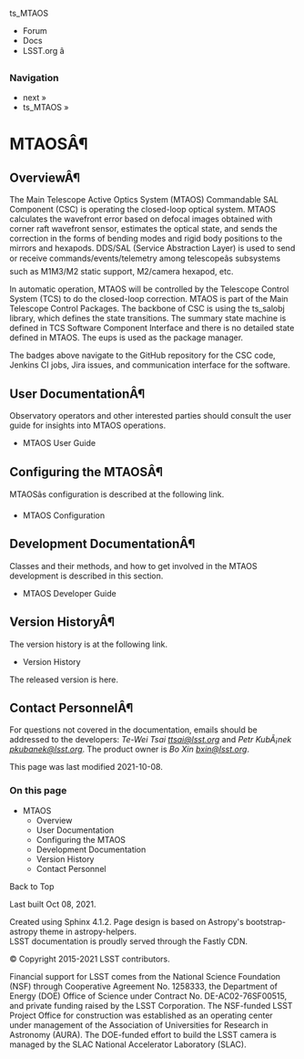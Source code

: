 ts_MTAOS

  * Forum
  * Docs
  * LSST.org â



### Navigation

  * next » 
  * ts_MTAOS » 



# MTAOSÂ¶

## OverviewÂ¶

The Main Telescope Active Optics System (MTAOS) Commandable SAL Component (CSC) is operating the closed-loop optical system. MTAOS calculates the wavefront error based on defocal images obtained with corner raft wavefront sensor, estimates the optical state, and sends the correction in the forms of bending modes and rigid body positions to the mirrors and hexapods. DDS/SAL (Service Abstraction Layer) is used to send or receive commands/events/telemetry among telescopeâs subsystems such as M1M3/M2 static support, M2/camera hexapod, etc.

In automatic operation, MTAOS will be controlled by the Telescope Control System (TCS) to do the closed-loop correction. MTAOS is part of the Main Telescope Control Packages. The backbone of CSC is using the ts_salobj library, which defines the state transitions. The summary state machine is defined in TCS Software Component Interface and there is no detailed state defined in MTAOS. The eups is used as the package manager.

The badges above navigate to the GitHub repository for the CSC code, Jenkins CI jobs, Jira issues, and communication interface for the software.

## User DocumentationÂ¶

Observatory operators and other interested parties should consult the user guide for insights into MTAOS operations.

  * MTAOS User Guide



## Configuring the MTAOSÂ¶

MTAOSâs configuration is described at the following link.

  * MTAOS Configuration



## Development DocumentationÂ¶

Classes and their methods, and how to get involved in the MTAOS development is described in this section.

  * MTAOS Developer Guide



## Version HistoryÂ¶

The version history is at the following link.

  * Version History



The released version is here.

## Contact PersonnelÂ¶

For questions not covered in the documentation, emails should be addressed to the developers: _Te-Wei Tsai <ttsai@lsst.org>_ and _Petr KubÃ¡nek <pkubanek@lsst.org>_. The product owner is _Bo Xin <bxin@lsst.org>_.

This page was last modified 2021-10-08.

### On this page

  * MTAOS
    * Overview
    * User Documentation
    * Configuring the MTAOS
    * Development Documentation
    * Version History
    * Contact Personnel



Back to Top

Last built Oct 08, 2021. 

Created using Sphinx 4.1.2. Page design is based on Astropy's bootstrap-astropy theme in astropy-helpers.   
LSST documentation is proudly served through the Fastly CDN. 

© Copyright 2015-2021 LSST contributors.  


Financial support for LSST comes from the National Science Foundation (NSF) through Cooperative Agreement No. 1258333, the Department of Energy (DOE) Office of Science under Contract No. DE-AC02-76SF00515, and private funding raised by the LSST Corporation. The NSF-funded LSST Project Office for construction was established as an operating center under management of the Association of Universities for Research in Astronomy (AURA). The DOE-funded effort to build the LSST camera is managed by the SLAC National Accelerator Laboratory (SLAC). 
